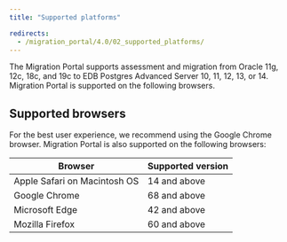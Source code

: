 ```yaml
---
title: "Supported platforms"

redirects:
  - /migration_portal/4.0/02_supported_platforms/
---
```


<div id="supported_platforms" class="registered_link"></div>

The Migration Portal supports assessment and migration from Oracle 11g, 12c, 18c, and 19c to EDB Postgres Advanced Server 10, 11, 12, 13, or 14. Migration Portal is supported on the following browsers.

## Supported browsers

For the best user experience, we recommend using the Google Chrome browser. Migration Portal is also supported on the following browsers:

| **Browser**                  | **Supported version** |
| ---------------------------- | --------------------- |
| Apple Safari on Macintosh OS | 14 and above          |
| Google Chrome                | 68 and above          |
| Microsoft Edge               | 42 and above          |
| Mozilla Firefox              | 60 and above          |
